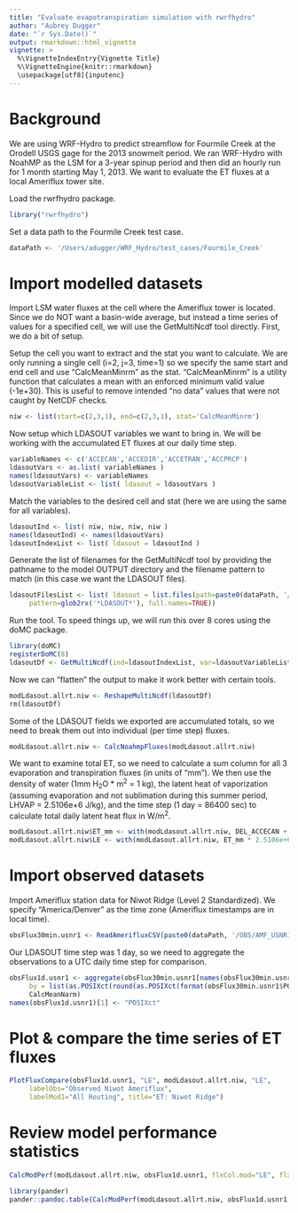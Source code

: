 ```yaml
---
title: "Evaluate evapotranspiration simulation with rwrfhydro"
author: "Aubrey Dugger"
date: "`r Sys.Date()`"
output: rmarkdown::html_vignette
vignette: >
  %\VignetteIndexEntry{Vignette Title}
  %\VignetteEngine{knitr::rmarkdown}
  \usepackage[utf8]{inputenc}
---
```


# Background
We are using WRF-Hydro to predict streamflow for Fourmile Creek at the Orodell USGS gage for the 2013 snowmelt period. We ran WRF-Hydro with NoahMP as the LSM for a 3-year spinup period and then did an hourly run for 1 month starting May 1, 2013. We want to evaluate the ET fluxes at a local Ameriflux tower site.

Load the rwrfhydro package. 
```r
library("rwrfhydro")
```

Set a data path to the Fourmile Creek test case.
```r
dataPath <- '/Users/adugger/WRF_Hydro/test_cases/Fourmile_Creek'
```


# Import modelled datasets

Import LSM water fluxes at the cell where the Ameriflux tower is located. Since we do NOT want a basin-wide average, but instead a time series of values for a specified cell, we will use the GetMultiNcdf tool directly. First, we do a bit of setup.

Setup the cell you want to extract and the stat you want to calculate. We are only running a single cell (i=2, j=3, time=1) so we specify the same start and end cell and use "CalcMeanMinrm" as the stat. "CalcMeanMinrm" is a utility function that calculates a mean with an enforced minimum valid value (-1e+30). This is useful to remove intended "no data" values that were not caught by NetCDF checks.

```r
niw <- list(start=c(2,3,1), end=c(2,3,1), stat='CalcMeanMinrm')
```

Now setup which LDASOUT variables we want to bring in. We will be working with the accumulated ET fluxes at our daily time step.
```r
variableNames <- c('ACCECAN','ACCEDIR','ACCETRAN','ACCPRCP') 
ldasoutVars <- as.list( variableNames ) 
names(ldasoutVars) <- variableNames
ldasoutVariableList <- list( ldasout = ldasoutVars )
```

Match the variables to the desired cell and stat (here we are using the same for all variables).
```r
ldasoutInd <- list( niw, niw, niw, niw )
names(ldasoutInd) <- names(ldasoutVars)
ldasoutIndexList <- list( ldasout = ldasoutInd )
```

Generate the list of filenames for the GetMultiNcdf tool by providing the pathname to the model OUTPUT directory and the filename pattern to match (in this case we want the LDASOUT files).
```r
ldasoutFilesList <- list( ldasout = list.files(path=paste0(dataPath, '/OUTPUT_ALLRT'), 
     pattern=glob2rx('*LDASOUT*'), full.names=TRUE))
```

Run the tool. To speed things up, we will run this over 8 cores using the doMC package.
```r
library(doMC)
registerDoMC(8)
ldasoutDf <- GetMultiNcdf(ind=ldasoutIndexList, var=ldasoutVariableList, files=ldasoutFilesList, parallel=T )
```

Now we can "flatten" the output to make it work better with certain tools.
```r
modLdasout.allrt.niw <- ReshapeMultiNcdf(ldasoutDf)
rm(ldasoutDf)
```

Some of the LDASOUT fields we exported are accumulated totals, so we need to break them out into individual (per time step) fluxes.
```r
modLdasout.allrt.niw <- CalcNoahmpFluxes(modLdasout.allrt.niw)
```

We want to examine total ET, so we need to calculate a sum column for all 3 evaporation and transpiration fluxes (in units of "mm"). We then use the density of water (1mm H<sub>2</sub>O * m<sup>2</sup> = 1 kg), the latent heat of vaporization (assuming evaporation and not sublimation during this summer period, LHVAP = 2.5106e+6 J/kg), and the time step (1 day = 86400 sec) to calculate total daily latent heat flux in W/m<sup>2</sup>.
```r
modLdasout.allrt.niw$ET_mm <- with(modLdasout.allrt.niw, DEL_ACCECAN + DEL_ACCETRAN + DEL_ACCEDIR)
modLdasout.allrt.niw$LE <- with(modLdasout.allrt.niw, ET_mm * 2.5106e+6 / 86400)
```

# Import observed datasets

Import Ameriflux station data for Niwot Ridge (Level 2 Standardized). We specify "America/Denver" as the time zone (Ameriflux timestamps are in local time).
```r
obsFlux30min.usnr1 <- ReadAmerifluxCSV(paste0(dataPath, '/OBS/AMF_USNR1_2013_L2_GF_V008.csv'), "America/Denver")
```

Our LDASOUT time step was 1 day, so we need to aggregate the observations to a UTC daily time step for comparison.
```r
obsFlux1d.usnr1 <- aggregate(obsFlux30min.usnr1[names(obsFlux30min.usnr1) != c("POSIXct")], 
     by = list(as.POSIXct(round(as.POSIXct(format(obsFlux30min.usnr1$POSIXct, tz="UTC"), tz="UTC"), "days"))), 
     CalcMeanNarm)
names(obsFlux1d.usnr1)[1] <- "POSIXct"
```


# Plot & compare the time series of ET fluxes

```r
PlotFluxCompare(obsFlux1d.usnr1, "LE", modLdasout.allrt.niw, "LE", 
     labelObs="Observed Niwot Ameriflux", 
     labelMod1="All Routing", title="ET: Niwot Ridge")
```


# Review model performance statistics

```r
CalcModPerf(modLdasout.allrt.niw, obsFlux1d.usnr1, flxCol.mod="LE", flxCol.obs="LE")
```

```r
library(pander)
pander::pandoc.table(CalcModPerf(modLdasout.allrt.niw, obsFlux1d.usnr1, flxCol.mod="LE", flxCol.obs="LE"),split.table=Inf)
```
